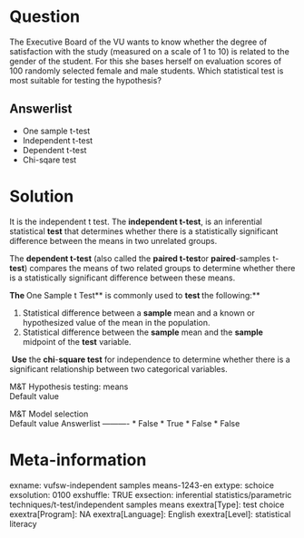 Question
========
The Executive Board of the VU wants to know whether the degree of
satisfaction with the study (measured on a scale of 1 to 10) is related
to the gender of the student. For this she bases herself on evaluation
scores of 100 randomly selected female and male students. Which
statistical test is most suitable for testing the hypothesis?

Answerlist
----------
* One sample t-test
* Independent t-test
* Dependent t-test
* Chi-sqare test

Solution
========





It is the independent t test. The **independent t-test**, is an
inferential statistical **test** that determines whether there is a
statistically significant difference between the means in two unrelated
groups.  
  
The **dependent t-test** (also called the **paired t-test**or
**paired**-samples t-**test**) compares the means of two related groups
to determine whether there is a statistically significant difference
between these means.  
  
**The **One Sample t Test** is commonly used to **test **the
following:**  

1.  Statistical difference between a **sample** mean and a known or
    hypothesized value of the mean in the population.
2.  Statistical difference between the **sample** mean and the
    **sample** midpoint of the **test** variable.

 **Use** the **chi**-**square test** for independence to determine
whether there is a significant relationship between two categorical
variables.





M&T Hypothesis testing: means  
Default value

M&T Model selection  
Default value
Answerlist
----------
* False
* True
* False
* False

Meta-information
================
exname: vufsw-independent samples means-1243-en
extype: schoice
exsolution: 0100
exshuffle: TRUE
exsection: inferential statistics/parametric techniques/t-test/independent samples means
exextra[Type]: test choice
exextra[Program]: NA
exextra[Language]: English
exextra[Level]: statistical literacy


